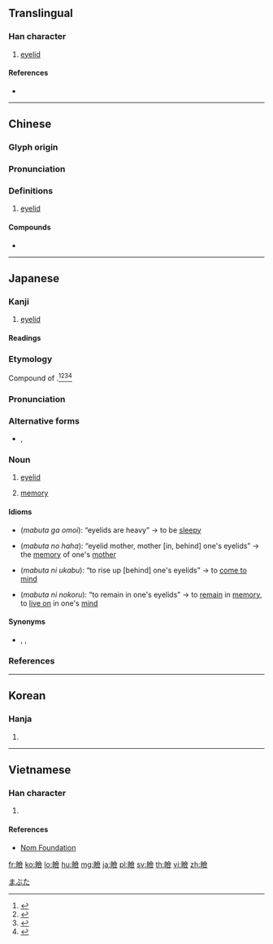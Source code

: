 {{character info/new}}
{{also|睑}}
==Translingual==

===Han character===
{{Han char|rn=109|rad=目|as=13|sn=18|four=68086|canj=BUOMO|ids=⿰目僉}}

# [[eyelid]]

====References====
* {{Han ref|kx=0819.020|dkj=23744|dj=1231.010|hdz=42518.060|uh=77BC|ud=30652|bh=C2A5|bd=49829}}

----

==Chinese==
{{zh-forms|s=睑}}

===Glyph origin===
{{Han etym}}

===Pronunciation===
{{zh-pron
|m=jiǎn
|c=gim2,lim4
|h=
|md=
|mn=
|w=
|mc=y
|oc=y
|cat=n
}}

===Definitions===
{{zh-hanzi}}

# [[eyelid]]

====Compounds====
* {{zh-l|眼瞼}}

----

==Japanese==

===Kanji===
{{ja-kanji|grade=uc|rs=目13}}

# [[eyelid]]

====Readings====
{{ja-readings
|goon=[[けん]] (ken)
|kanon=[[けん]] (ken)
|kun=[[まぶた]] (mabuta)
}}

===Etymology===
{{ja-kanjitab|yomi=k|まぶた}}
Compound of {{compound|lang=ja|sort=まぶた|目|tr1=ma|t1=eye|pos1=ancient combining form of modern reading ''me''|蓋|tr2=futa|t2=lid}}.<ref name="KDJ">{{R:Kokugo Dai Jiten}}</ref><ref name="DJR">{{R:Daijirin}}</ref><ref name="DJS">{{R:Daijisen}}</ref><ref name="SMK5">{{R:Shinmeikai5}}</ref>  {{rendaku2|sort=まぶた|futa|buta}}

===Pronunciation===
{{ja-pron|yomi=k|まぶた|acc=1|acc_ref=DJR,SMK5}}

===Alternative forms===
* {{l|ja|目蓋}}, {{l|ja|眼蓋}}

===Noun===
{{ja-noun|まぶた}}

# {{lb|ja|sort=まぶた|anatomy}} [[eyelid]]
# {{lb|ja|sort=まぶた|figuratively}} [[memory]]

====Idioms====
{{der-top|Idioms}}
* {{lang|ja|瞼}}{{l|ja|が}}{{l|ja|重い}} (''mabuta ga omoi''): “eyelids are heavy” → to be [[sleepy]]
* {{lang|ja|瞼}}{{l|ja|の}}{{l|ja|母}} (''mabuta no haha''): “eyelid mother, mother [in, behind] one's eyelids” → the [[memory]] of one's [[mother]]
* {{lang|ja|瞼}}{{l|ja|に}}{{l|ja|浮かぶ}} (''mabuta ni ukabu''): “to rise up [behind] one's eyelids” → to [[come to mind]]
* {{lang|ja|瞼}}{{l|ja|に}}{{l|ja|残る}} (''mabuta ni nokoru''): “to remain in one's eyelids” → to [[remain]] in [[memory]], to [[live on]] in one's [[mind]]
{{der-bottom}}

====Synonyms====
* {{sense|memory}} {{ja-r|記憶|きおく}}, {{ja-r|覚え|おぼえ}}, {{ja-r|物覚え|もの.おぼえ}}

===References===
<references/>

[[Category:Japanese basic words|まぶた]]

----

==Korean==

===Hanja===
{{ko-hanja|hangeul=검|eumhun=|rv=geom|mr=kŏm|y=kem}}

# {{defn|lang=ko|sort=目13}}

----

==Vietnamese==

===Han character===
{{vi-hantu|[[lim]], [[kiểm]], [[kèm]], [[kẻm]], [[liễm]]|rs=瞼00}}

# {{defn|lang=vi|sort=瞼00}}

====References====
*[http://nomfoundation.org/common/nom_details.php?codepoint=77bc Nom Foundation]

[[fr:瞼]]
[[ko:瞼]]
[[lo:瞼]]
[[hu:瞼]]
[[mg:瞼]]
[[ja:瞼]]
[[pl:瞼]]
[[sv:瞼]]
[[th:瞼]]
[[vi:瞼]]
[[zh:瞼]]
